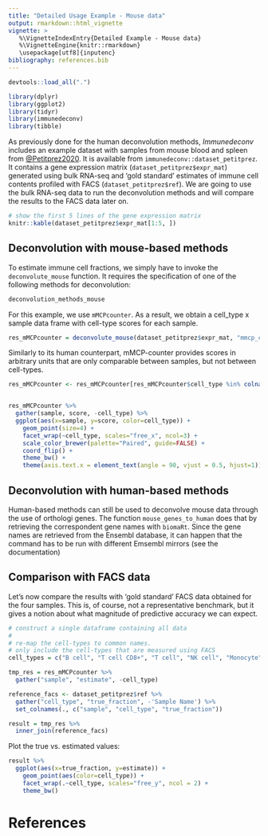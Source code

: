 ```yaml
---
title: "Detailed Usage Example - Mouse data"
output: rmarkdown::html_vignette
vignette: >
   %\VignetteIndexEntry{Detailed Example - Mouse data}
   %\VignetteEngine{knitr::rmarkdown}
   \usepackage[utf8]{inputenc}
bibliography: references.bib
---
```


```r
devtools::load_all(".")
```

```r
library(dplyr)
library(ggplot2)
library(tidyr)
library(immunedeconv)
library(tibble)
```

As previously done for the human deconvolution methods, *Immunedeconv* includes an example dataset with samples from mouse blood and spleen from [@Petitprez2020](https://doi.org/10.1186/s13073-020-00783-w). 
It is available from `immunedeconv::dataset_petitprez`. It contains a gene expression matrix (`dataset_petitprez$expr_mat`) generated using bulk RNA-seq and 'gold standard' estimates of immune cell contents profiled with FACS (`dataset_petitprez$ref`). We are going to use the bulk RNA-seq data to run the deconvolution methods and will compare the results to the FACS data later on.   



```r
# show the first 5 lines of the gene expression matrix
knitr::kable(dataset_petitprez$expr_mat[1:5, ])
```

## Deconvolution with mouse-based methods

To estimate immune cell fractions, we simply have to invoke the `deconvolute_mouse` function. It requires the specification
of one of the following methods for deconvolution:

```r
deconvolution_methods_mouse
```


For this example, we use `mMCPcounter`. As a result, we obtain a cell_type x sample data frame with cell-type scores for each sample.

```r
res_mMCPcounter = deconvolute_mouse(dataset_petitprez$expr_mat, "mmcp_counter")
```

Similarly to its human counterpart, mMCP-counter provides scores in arbitrary units that are only comparable between samples, but not between
cell-types. 

```r
res_mMCPcounter <- res_mMCPcounter[res_mMCPcounter$cell_type %in% colnames(dataset_petitprez$ref), ]


res_mMCPcounter %>%
  gather(sample, score, -cell_type) %>%
  ggplot(aes(x=sample, y=score, color=cell_type)) +
    geom_point(size=4) +
    facet_wrap(~cell_type, scales="free_x", ncol=3) +
    scale_color_brewer(palette="Paired", guide=FALSE) +
    coord_flip() + 
    theme_bw() + 
    theme(axis.text.x = element_text(angle = 90, vjust = 0.5, hjust=1))
```

## Deconvolution with human-based methods

Human-based methods can still be used to deconvolve mouse data through the use of orthologi genes. The function `mouse_genes_to_human` does that by retrieving the correspondent gene names with `biomaRt`. Since the gene names are retrieved from the Ensembl database, it can happen that the command has to be run with different Emsembl mirrors (see the documentation)


<!-- ```{r, message=FALSE, warning=FALSE} -->
<!-- # I will leave this as a comment since the Esembl database causes problems lately -->
<!-- dataset_petitprez_humanGenes <- mouse_genes_to_human(dataset_petitprez$expr_mat, mirror = 'uswest') -->
<!-- res_MCPcounter <- deconvolute(dataset_petitprez_humanGenes, 'mcp_counter') -->

<!-- ``` -->


## Comparison with FACS data
Let's now compare the results with 'gold standard' FACS data obtained for the four samples. This is, of course, not a representative benchmark, but it gives a notion about what magnitude of predictive accuracy we can expect. 
```r
# construct a single dataframe containing all data
#
# re-map the cell-types to common names. 
# only include the cell-types that are measured using FACS
cell_types = c("B cell", "T cell CD8+", "T cell", "NK cell", "Monocyte")

tmp_res = res_mMCPcounter %>% 
  gather("sample", "estimate", -cell_type) 

reference_facs <- dataset_petitprez$ref %>%
  gather("cell_type", "true_fraction", -'Sample Name') %>%
  set_colnames(., c("sample", "cell_type", "true_fraction"))

result = tmp_res %>%
  inner_join(reference_facs)
```

Plot the true vs. estimated values: 

```r
result %>% 
  ggplot(aes(x=true_fraction, y=estimate)) + 
    geom_point(aes(color=cell_type)) + 
    facet_wrap(.~cell_type, scales="free_y", ncol = 2) + 
    theme_bw()
```

# References {-}
